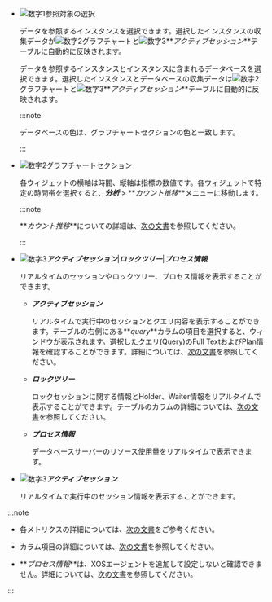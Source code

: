 - ![数字1](/img/number-01.png)参照対象の選択

  <InDoc product='mysql,redis,cubrid'>

  データを参照するインスタンスを選択できます。選択したインスタンスの収集データが![数字2](/img/number-02.png)グラフチャートと![数字3](/img/number-03.png)**_アクティブセッション_**テーブルに自動的に反映されます。

  </InDoc>

  <InDoc product='postgresql,oracle,oracle-pro,oracle-v1'>

  データを参照するインスタンスとインスタンスに含まれるデータベースを選択できます。選択したインスタンスとデータベースの収集データは![数字2](/img/number-02.png)グラフチャートと![数字3](/img/number-03.png)**_アクティブセッション_**テーブルに自動的に反映されます。

  :::note

  データベースの色は、グラフチャートセクションの色と一致します。

  :::

  </InDoc>

- ![数字2](/img/number-02.png)グラフチャートセクション

  各ウィジェットの横軸は時間、縦軸は指標の数値です。各ウィジェットで特定の時間帯を選択すると、**_分析_** > **_カウント推移_**メニューに移動します。

  :::note

  **_カウント推移_**についての詳細は、[次の文書](analysis-count-trend)を参照してください。

  :::

<Xclude product='redis'>

- ![数字3](/img/number-03.png)**_アクティブセッション_**|**_ロックツリー_**|**_プロセス情報_**

  リアルタイムのセッションやロックツリー、プロセス情報を表示することができます。

  - **_アクティブセッション_**

    リアルタイムで実行中のセッションとクエリ内容を表示することができます。テーブルの右側にある**_query_**カラムの項目を選択すると、<Cmdname sid="TTL06224" className="uitext" />ウィンドウが表示されます。選択したクエリ(Query)のFull TextおよびPlan情報を確認することができます。詳細については、[次の文書](#query-details)を参照してください。

  - **_ロックツリー_**

    ロックセッションに関する情報とHolder、Waiter情報をリアルタイムで表示することができます。テーブルのカラムの詳細については、[次の文書](#column-info)を参照してください。

  - **_プロセス情報_**

    データベースサーバーのリソース使用量をリアルタイムで表示できます。

</Xclude>

<InDoc product='redis'>

- ![数字3](/img/number-03.png)**_アクティブセッション_**

  リアルタイムで実行中のセッション情報を表示することができます。

</InDoc>

:::note

- 各メトリクスの詳細については、[次の文書](metrics-data-list)をご参考ください。 

- カラム項目の詳細については、[次の文書](#column-info)を参照してください。

<Xclude product="oracle-pro">

- **_プロセス情報_**は、XOSエージェントを追加して設定しないと確認できません。詳細については、[次の文書](agent-xos-settings)を参照してください。

</Xclude>

:::
